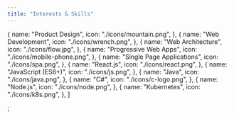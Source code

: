 ```yaml
---
title: "Interests & Skills"
---
```


  {
    name: "Product Design",
    icon: "./icons/mountain.png",
  },
  {
    name: "Web Development",
    icon: "./icons/wrench.png",
  },
  {
    name: "Web Architecture",
    icon: "./icons/flow.jpg",
  },
  {
    name: "Progressive Web Apps",
    icon: "./icons/mobile-phone.png",
  },
  {
    name: "Single Page Applications",
    icon: "./icons/spa.png",
  },
  {
    name: "React.js",
    icon: "./icons/react.png",
  },
  {
    name: "JavaScript (ES6+)",
    icon: "./icons/js.png",
  },
  {
    name: "Java",
    icon: "./icons/java.png",
  },
  {
    name: "C#",
    icon: "./icons/c-logo.png",
  },
  {
    name: "Node.js",
    icon: "./icons/node.png",
  },
  {
    name: "Kubernetes",
    icon: "./icons/k8s.png",
  },
]

;
